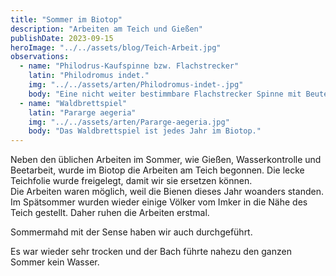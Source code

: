 ```yaml
---
title: "Sommer im Biotop"
description: "Arbeiten am Teich und Gießen"
publishDate: 2023-09-15
heroImage: "../../assets/blog/Teich-Arbeit.jpg"
observations:
  - name: "Philodrus-Kaufspinne bzw. Flachstrecker"
    latin: "Philodromus indet."
    img: "../../assets/arten/Philodromus-indet-.jpg"
    body: "Eine nicht weiter bestimmbare Flachstrecker Spinne mit Beute."
  - name: "Waldbrettspiel"
    latin: "Pararge aegeria"
    img: "../../assets/arten/Pararge-aegeria.jpg"
    body: "Das Waldbrettspiel ist jedes Jahr im Biotop."
---
```


Neben den üblichen Arbeiten im Sommer, wie Gießen, Wasserkontrolle und Beetarbeit,
wurde im Biotop die Arbeiten am Teich begonnen.
Die lecke Teichfolie wurde freigelegt, damit wir sie ersetzen können.  
Die Arbeiten waren möglich, weil die Bienen dieses Jahr woanders standen.
Im Spätsommer wurden wieder einige Völker vom Imker in die Nähe des Teich gestellt.
Daher ruhen die Arbeiten erstmal.

Sommermahd mit der Sense haben wir auch durchgeführt.  

Es war wieder sehr trocken und der Bach führte nahezu den ganzen Sommer kein Wasser.
 